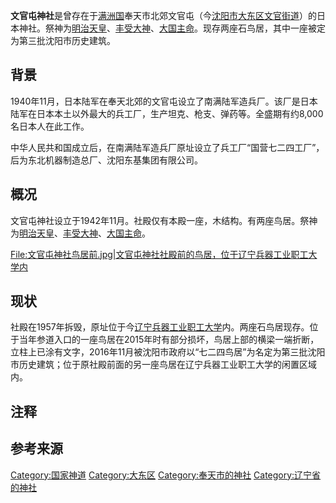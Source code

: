 {{神社
| name = 文官屯神社
| img = File:文官屯神社社殿.jpg
| img_capt = 文官屯神社社殿
| image_width = 250px
| nihongo = 文官屯神社
| hiragana = ふんかんとんじんじゃ
| romaji = Bunkanton Jinja
| kyujitai = 
| location = {{manchukuo}}[[奉天市|奉天市]]文官屯
| god = [[明治天皇|明治天皇]]<br/>[[丰受大神|丰受大神]]<br/>[[大国主命|大国主命]]
| type = 
| struct = 木结构
| open_year = 1942
| close_year = 1957
| title = 
| cere_date = 
}}
'''文官屯神社'''是曾存在于[[满洲国|满洲国]]奉天市北郊文官屯（今[[沈阳市|沈阳市]][[大东区|大东区]][[文官街道|文官街道]]）的日本神社。祭神为[[明治天皇|明治天皇]]、[[丰受大神|丰受大神]]、[[大国主命|大国主命]]。现存两座石鸟居{{NoteTag|日文文献中称石鸟居，但实际为混凝土材质{{r|华商晨报}}}}，其中一座被定为第三批沈阳市历史建筑。

== 背景 ==
{{main article|南满陆军造兵厂}}
1940年11月{{r|平井|page=1}}，日本陆军在奉天北郊的文官屯设立了南满陆军造兵厂。该厂是日本陆军在日本本土以外最大的兵工厂，生产坦克、枪支、弹药等。全盛期有约8,000名日本人在此工作。{{r|船尾|沈阳日报}}

中华人民共和国成立后，在南满陆军造兵厂原址设立了兵工厂“国营七二四工厂”，后为东北机器制造总厂、沈阳东基集团有限公司。{{r|屈}}

== 概况 ==
文官屯神社设立于1942年11月。{{r|文春}}社殿仅有本殿一座，木结构。有两座鸟居。{{r|沈阳日报}}祭神为[[明治天皇|明治天皇]]、[[丰受大神|丰受大神]]、[[大国主命|大国主命]]。{{r|嵯峨井}}
<gallery>
File:文官屯神社鸟居前.jpg|文官屯神社社殿前的鸟居，位于辽宁兵器工业职工大学内{{r|华商晨报}}
</gallery>

== 现状 ==
社殿在1957年拆毁，原址位于今[[辽宁兵器工业职工大学|辽宁兵器工业职工大学]]内。两座石鸟居现存。{{r|沈阳日报}}位于当年参道入口的一座鸟居在2015年时有部分损坏，鸟居上部的横梁一端折断，立柱上已涂有文字，2016年11月被沈阳市政府以“七二四鸟居”为名定为第三批沈阳市历史建筑{{r|沈政发}}；位于原社殿前面的另一座鸟居在辽宁兵器工业职工大学的闲置区域内。{{r|文春|船尾|华商晨报}}

== 注释 ==
{{Commonscat|Bunkanton Jinja}}
{{Notefoot}}
{{notelist}}

== 参考来源 ==
{{reflist|30em|refs=
<ref name=沈阳日报>{{Cite news|url=http://epaper.syd.com.cn/syrb/html/2020-09/03/content_273354.htm?div=1|title=揭秘日军二战时期最大的海外兵工厂|author1=傅淞岩|author2=杨海佳|newspaper=沈阳日报|date=2020-09-03|accessdate=2020-10-30|archive-date=2020-11-07|archive-url=https://web.archive.org/web/20201107231022/http://epaper.syd.com.cn/syrb/html/2020-09/03/content_273354.htm?div=1|dead-url=no}}</ref>
<ref name=文春>{{Cite web|url=https://bunshun.jp/articles/photo/37408?pn=8|script-title=ja:稼いだ給料を突っ込んで……写真家が廃墟化する「海外神社」を撮る理由（写真多数）|author=稲宮 康人|date=2020-05-03|publisher=文春オンライン|language=ja|access-date=2020-10-30|archive-date=2020-11-03|archive-url=https://web.archive.org/web/20201103010530/https://bunshun.jp/articles/photo/37408?pn=8|dead-url=no}}</ref>
<ref name=嵯峨井>{{Cite book|script-title=ja:大陸神社大観|author=大陸神道聯盟|editor=嵯峨井建|isbn=978-4-8433-1935-2|date=2005-09|language=ja|publisher=ゆまに書房}}</ref>
<ref name=船尾>{{Cite news|script-title=ja:戦後75年・蘇る満洲国（11）残存建築物が物語るもの|author=船尾修|language=ja|publisher=JBPress|url=https://jbpress.ismedia.jp/articles/-/62444|date=2020-10-13|accessdate=2020-10-30|archive-date=2021-01-23|archive-url=https://web.archive.org/web/20210123145756/https://jbpress.ismedia.jp/articles/-/62444|dead-url=no}}</ref>
<ref name=平井>{{Cite journal|script-title=ja:「満洲国」における兵器生産の構造（2）─南満陸軍造兵廠─|author=平井廣一|journal=北星学園大学文学部北星論集|publisher=北星学園大学文学部|issn=0289338X|language=ja|volume=59|issue=2|date=2020-05|url=https://core.ac.uk/download/pdf/304204418.pdf|access-date=2020-10-31|archive-date=2021-01-26|archive-url=https://web.archive.org/web/20210126083855/https://core.ac.uk/download/pdf/304204418.pdf|dead-url=no}}</ref>
<ref name=沈政发>{{Cite|title=沈阳市人民政府关于公布第三批历史建筑名录的通知（沈政发〔2016〕53号）|publisher=沈阳市政府|date=2016-11-04}}</ref>
<ref name=屈>{{Cite news|title=沈阳东基俱乐部旧址起火被毁为日侵华实物史料证据|via=新华网|newspaper=北京青年报|author=屈畅|date=2017-12-06|url=http://www.xinhuanet.com//local/2017-12/06/c_1122063236.htm|accessdate=2020-10-31|archive-date=2020-11-06|archive-url=https://web.archive.org/web/20201106204233/http://www.xinhuanet.com//local/2017-12/06/c_1122063236.htm|dead-url=no}}</ref>
<ref name=华商晨报>{{Cite news|title=沈阳惊现“日军神社门框” 是日军为避邪而修建|newspaper=华商晨报|date=2004-08-19|via=搜狐新闻|url=http://news.sohu.com/20040819/n221608587.shtml|accessdate=2020-10-31|archive-date=2004-09-19|archive-url=https://web.archive.org/web/20040919171040/http://news.sohu.com/20040819/n221608587.shtml|dead-url=no}}</ref>
}}
[[Category:国家神道|Category:国家神道]]
[[Category:大东区|Category:大东区]]
[[Category:奉天市的神社|Category:奉天市的神社]]
[[Category:辽宁省的神社|Category:辽宁省的神社]]